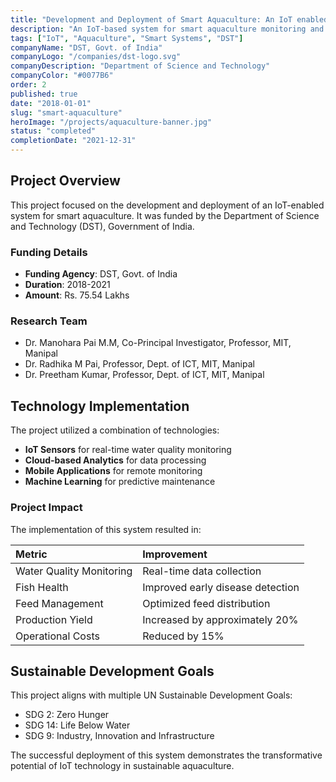 ```yaml
---
title: "Development and Deployment of Smart Aquaculture: An IoT enabled System"
description: "An IoT-based system for smart aquaculture monitoring and management, funded by DST, Government of India."
tags: ["IoT", "Aquaculture", "Smart Systems", "DST"]
companyName: "DST, Govt. of India"
companyLogo: "/companies/dst-logo.svg"
companyDescription: "Department of Science and Technology"
companyColor: "#0077B6"
order: 2
published: true
date: "2018-01-01"
slug: "smart-aquaculture"
heroImage: "/projects/aquaculture-banner.jpg"
status: "completed"
completionDate: "2021-12-31"
---
```


## Project Overview

This project focused on the development and deployment of an IoT-enabled system for smart aquaculture. It was funded by the Department of Science and Technology (DST), Government of India.

### Funding Details
- **Funding Agency**: DST, Govt. of India
- **Duration**: 2018-2021
- **Amount**: Rs. 75.54 Lakhs

### Research Team
- Dr. Manohara Pai M.M, Co-Principal Investigator, Professor, MIT, Manipal
- Dr. Radhika M Pai, Professor, Dept. of ICT, MIT, Manipal
- Dr. Preetham Kumar, Professor, Dept. of ICT, MIT, Manipal

## Technology Implementation

The project utilized a combination of technologies:

- **IoT Sensors** for real-time water quality monitoring
- **Cloud-based Analytics** for data processing
- **Mobile Applications** for remote monitoring
- **Machine Learning** for predictive maintenance

### Project Impact

The implementation of this system resulted in:

| Metric | Improvement |
|:-------|:------------|
| Water Quality Monitoring | Real-time data collection |
| Fish Health | Improved early disease detection |
| Feed Management | Optimized feed distribution |
| Production Yield | Increased by approximately 20% |
| Operational Costs | Reduced by 15% |

## Sustainable Development Goals

This project aligns with multiple UN Sustainable Development Goals:
- SDG 2: Zero Hunger
- SDG 14: Life Below Water
- SDG 9: Industry, Innovation and Infrastructure

The successful deployment of this system demonstrates the transformative potential of IoT technology in sustainable aquaculture. 